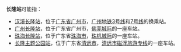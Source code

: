 '''长隆站'''可能指：
*[[汉溪长隆站|汉溪长隆站]]，位于[[广东省|广东省]][[广州市|广州市]]，[[广州地铁|广州地铁]][[广州地铁3号线|3号线]]和[[广州地铁7号线|7号线]]的换乘站。
*[[广州长隆站|广州长隆站]]，位于广东省广州市，[[佛莞城际轨道交通|佛莞城际]]的一座车站。
*[[珠海长隆站|珠海长隆站]]，位于广东省[[珠海市|珠海市]]，[[广珠城际铁路|珠机城际]]的一座车站。
*[[长隆主题公园站|长隆主题公园站]]，位于广东省[[清远市|清远市]]，[[清远磁悬浮|清远市磁浮旅游专线]]的一座车站。
{{disambig|cat=三字车站名消歧义}}